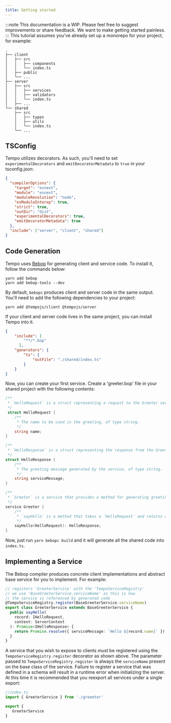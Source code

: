 ```yaml
---
title: Getting started
---
```


:::note 
This documentation is a WIP. Please feel free to suggest improvements or share feedback. We want to make getting started painless.
:::
This tutorial assumes you've already set up a monorepo for your project, for example:
```
.
├── client
│   ├── src
│   │   ├── components
│   │   └── index.ts
│   ├── public
│   └── ...
├── server
│   ├── src
│   │   ├── services
│   │   ├── validators
│   │   └── index.ts
│   ├── ...
└── shared
    ├── src
    │   ├── types
    │   ├── utils
    │   └── index.ts
    └── ...
```

## TSConfig 

Tempo utilizes decorators. As such, you'll need to set `experimentalDecorators` and `emitDecoratorMetadata` to `true` in your tsconfig.json:

```json
{
  "compilerOptions": {
    "target": "esnext",
    "module": "esnext",
    "moduleResolution": "node",
    "esModuleInterop": true,
    "strict": true,
    "outDir": "dist",
    "experimentalDecorators": true,
    "emitDecoratorMetadata": true
  },
  "include": ["server", "client", "shared"]
}
```

## Code Generation

Tempo uses [Bebop](https://github.com/betwixt-labs/bebop) for generating client and service code. To install it, follow the commands below:
```
yarn add bebop
yarn add bebop-tools --dev
```

By default, `bebopc` produces client and server code in the same output. You'll need to add the following dependencies to your project:
```
yarn add @tempojs/client @tempojs/server
```

If your client and server code lives in the same project, you can install Tempo into it.

```json
{
    "include": [
        "**/*.bop"
      ],
    "generators": {
        "ts": {
            "outFile": "./shared/index.ts"
        }
    }
}
```
Now, you can create your first service. Create a 'greeter.bop' file in your shared project with the following contents:

```go
/** 
 * `HelloRequest` is a struct representing a request to the Greeter service.
 */
 struct HelloRequest {
    /** 
     * The name to be used in the greeting, of type string.
     */
    string name;
}

/** 
 * `HelloResponse` is a struct representing the response from the Greeter service.
 */
struct HelloResponse {
    /** 
     * The greeting message generated by the service, of type string.
     */
    string serviceMessage;
}

/** 
 * `Greeter` is a service that provides a method for generating greeting messages.
 */
service Greeter {
    /**
     * `sayHello` is a method that takes a `HelloRequest` and returns a `HelloResponse`.
     */
    sayHello(HelloRequest): HelloResponse;
}
```

Now, just run `yarn bebopc build` and it will generate all the shared code into `index.ts`. 

## Implementing a Service

The Bebop compiler produces concrete client implementations and abstract base service for you to implement. For example:
```typescript
// registers 'GreeterService' with the 'TempoServiceRegistry'
// we use 'BaseGreeterService.serviceName' as this is how
// the service is referenced by generated code
@TempoServiceRegistry.register(BaseGreeterService.serviceName)
export class GreeterService extends BaseGreeterService {
  public sayHello(
    record: IHelloRequest,
    context: ServerContext
  ): Promise<IHelloResponse> {
    return Promise.resolve({ serviceMessage: `Hello ${record.name}` });
  }
}
```

A service that you wish to expose to clients _must_ be registered using the `TempoServiceRegistry.register` decorator as shown above. The parameter passed to `TempoServiceRegistry.register` is always the `serviceName` present on the base class of the service. Failure to register a service that was defined in a schema will result in a runtime error when initializing the server. At this time it is recommended that you reexport all services under a single export:
```typescript
//index.ts
import { GreeterService } from './greeeter'

export { 
   GreeterService
}
```

## 